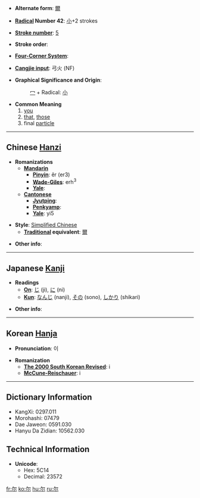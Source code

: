 * '''Alternate form''': [[爾]]

* '''[[Wiktionary:Chinese radical index| Radical]] Number 42''': [[Wiktionary:Chinese radical index 小|小]]+2 strokes

* '''[[Wiktionary:Chinese total strokes index|Stroke number]]''': [[Wiktionary:Chinese total strokes index 5|5]]

* '''Stroke order''': 

* '''[[Wiktionary:Chinese four corner index|Four-Corner System]]''': 

* '''[[Wiktionary:Chinese Cangjie index|Cangjie input]]''': 弓火 (NF)

* '''Graphical Significance and Origin''': 
*: [[冖]] + Radical: [[小]]

* '''Common Meaning'''
*#[[you]]
*# [[that]], [[those]]
*# final [[particle]]

----

== Chinese [[Hanzi]] ==

* '''Romanizations'''
** '''[[Mandarin]]'''
*** '''[[Pinyin]]''': ěr (er3)
*** '''[[Wade-Giles]]''': erh<sup>3</sup>
*** '''[[Yale]]''': 
** '''[[Cantonese]]'''
*** '''[[Jyutping]]''':
*** '''[[Penkyamp]]''': 
*** '''[[Yale]]''': yi5

* '''Style''': [[Simplified Chinese]] 
** '''[[Traditional Chinese|Traditional]] equivalent''': [[爾]]

* '''Other info''': 

----

== Japanese [[Kanji]] ==

* '''Readings'''
** '''[[On]]''': [[じ]] (ji), [[に]] (ni)
** '''[[Kun]]''': [[なんじ]] (nanji), [[その]] (sono), [[しかり]] (shikari)

* '''Other info''':  

----

== Korean [[Hanja]] ==

* '''Pronunciation''': 이

* '''Romanization'''
** '''[[The 2000 South Korean Revised Romanization|The 2000 South Korean Revised]]''': i
** '''[[McCune-Reischauer]]''': i

----

== Dictionary Information ==

* KangXi: 0297.011
* Morohashi: 07479
* Dae Jaweon: 0591.030
* Hanyu Da Zidian: 10562.030

== Technical Information ==

* '''Unicode''':
** Hex: 5C14
** Decimal: 23572

[[fr:尔]]
[[ko:尔]]
[[hu:尔]]
[[ru:尔]]